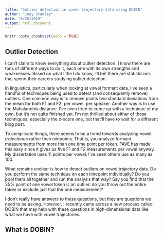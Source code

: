 ```yaml
---
title: "Outlier detection in vowel trajectory data using DOBIN"
author: "Joey Stanley"
date: "8/25/2019"
output: html_document
---
```


```r
knitr::opts_chunk$set(echo = TRUE)
```

## Outlier Detection

I can't claim to know everything about outlier detection. I know there are tons of different ways to do it, each one with its own strengths and weaknesses. Based on what little I do know, I'll bet there are statisticians that spend their careers studying outlier detection.

In linguistics, particularly when looking at vowel formant data, I've seen a handful of techniques being used to detect (and consequently remove) outliers. One common way is to remove points two standard deviations from the mean for both F1 and F2, per vowel, per speaker. Another way is to use the Mahalanobis distance. I've even tried to come up with a technique of my own, but it's not quite finished yet. I'm not thrilled about either of these techniques, especially the *z*-score one, but that'll have to wait for a different blog post. 

To complicate things, there seems to be a trend towards analyzing vowel *trajectories* rather than midpoints. That is, you analyze formant measurements from more than one time point per token. FAVE has made this easy since it gives us five F1 and F2 measurements per vowel anyway. My dissertation uses 11 points per vowel. I've seen others use as many as 100. 

What remains unclear is how to detect outliers on vowel trajectory data. Do you perform the same technique on each timepoint individually? Do you pool them all together and run the analysis that way? Say you find that the 35% point of one vowel token is an outlier: do you throw out the entire token or exclude just that the one measurement? 

I don't really have answers to these questions, but they are questions we need to be asking. However, I recently came across a new process called DOBIN that may help with these questions in high-dimensional data like what we have with vowel trajectories. 

## What is DOBIN?





